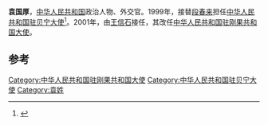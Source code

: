 '''袁国厚'''，[[中华人民共和国|中华人民共和国]]政治人物、外交官。1999年，接替[[段春来|段春来]]担任[[中国驻贝宁大使列表|中华人民共和国驻贝宁大使]]<ref>{{cite web|author=中华人民共和国外交部|title=中国驻贝宁历任大使|url=http://www.mfa.gov.cn/chn/pds/ziliao/wjrw/2167/2170/t9177.htm|publisher=中华人民共和国外交部|accessdate=2012-03-03}}</ref>。2001年，由[[王信石|王信石]]接任，其改任[[中国驻刚果共和国大使列表|中华人民共和国驻刚果共和国大使]]。

== 参考 ==
{{reflist}}
{{start box}}
{{s-dip}}
{{succession box|[[段春来|段春来]]|[[王信石|王信石]]|[[中国驻贝宁大使列表|中华人民共和国驻贝宁大使]]|1999年4月-2001年6月}}
{{succession box|[[曲阜君|曲阜君]]|[[沃瑞棣|沃瑞棣]]|[[中国驻刚果共和国大使列表|中华人民共和国驻刚果共和国大使]]|2001年10月-2003年9月}}
{{end box}}
{{中国政治人物小作品}}
[[Category:中华人民共和国驻刚果共和国大使|Category:中华人民共和国驻刚果共和国大使]]
[[Category:中华人民共和国驻贝宁大使|Category:中华人民共和国驻贝宁大使]]
[[Category:袁姓|Category:袁姓]]